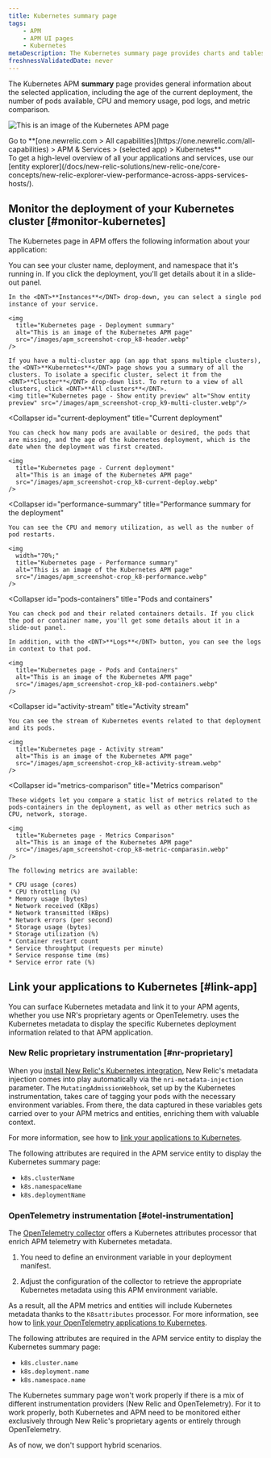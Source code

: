 ```yaml
---
title: Kubernetes summary page 
tags:
    - APM
    - APM UI pages
    - Kubernetes
metaDescription: The Kubernetes summary page provides charts and tables that you can drill down into details about your selected app's performance.
freshnessValidatedDate: never
---
```


The Kubernetes APM <DNT>**summary**</DNT> page provides general information about the selected application, including the age of the current deployment, the number of pods available, CPU and memory usage, pod logs, and metric comparison.

<img
  title="Kubernetes page"
  alt="This is an image of the Kubernetes APM page"
  src="/images/apm_screenshot-crop_k8-apm-ui.webp"
/>

<figcaption>
  Go to <DNT>**[one.newrelic.com > All capabilities](https://one.newrelic.com/all-capabilities) > APM & Services > (selected app) > Kubernetes**</DNT>
</figcaption>

<Callout variant="tip">
  To get a high-level overview of all your applications and services, use our [entity explorer](/docs/new-relic-solutions/new-relic-one/core-concepts/new-relic-explorer-view-performance-across-apps-services-hosts/).
</Callout>

## Monitor the deployment of your Kubernetes cluster [#monitor-kubernetes]

The Kubernetes page in APM offers the following information about your application:

<CollapserGroup>
  <Collapser
    id="deployment-summary"
    title="Deployment summary"
  >
    You can see your cluster name, deployment, and namespace that it's running in. If you click the deployment, you'll get details about it in a slide-out panel.

    In the <DNT>**Instances**</DNT> drop-down, you can select a single pod instance of your service.

    <img
      title="Kubernetes page - Deployment summary"
      alt="This is an image of the Kubernetes APM page"
      src="/images/apm_screenshot-crop_k8-header.webp"
    />

    If you have a multi-cluster app (an app that spans multiple clusters), the <DNT>**Kubernetes**</DNT> page shows you a summary of all the clusters. To isolate a specific cluster, select it from the <DNT>**Cluster**</DNT> drop-down list. To return to a view of all clusters, click <DNT>**All clusters**</DNT>.
    <img title="Kubernetes page - Show entity preview" alt="Show entity preview" src="/images/apm_screenshot-crop_k9-multi-cluster.webp"/>
  </Collapser>

  <Collapser
    id="current-deployment"
    title="Current deployment"
  >
    You can check how many pods are available or desired, the pods that are missing, and the age of the kubernetes deployment, which is the date when the deployment was first created.

    <img
      title="Kubernetes page - Current deployment"
      alt="This is an image of the Kubernetes APM page"
      src="/images/apm_screenshot-crop_k8-current-deploy.webp"
    />
  </Collapser>

  <Collapser
    id="performance-summary"
    title="Performance summary for the deployment"
  >
    You can see the CPU and memory utilization, as well as the number of pod restarts.

    <img
      width="70%;"
      title="Kubernetes page - Performance summary"
      alt="This is an image of the Kubernetes APM page"
      src="/images/apm_screenshot-crop_k8-performance.webp"
    />
  </Collapser>

  <Collapser
    id="pods-containers"
    title="Pods and containers"
  >
    You can check pod and their related containers details. If you click the pod or container name, you'll get some details about it in a slide-out panel.

    In addition, with the <DNT>**Logs**</DNT> button, you can see the logs in context to that pod.

    <img
      title="Kubernetes page - Pods and Containers"
      alt="This is an image of the Kubernetes APM page"
      src="/images/apm_screenshot-crop_k8-pod-containers.webp"
    />
  </Collapser>

  <Collapser
    id="activity-stream"
    title="Activity stream"
  >
    You can see the stream of Kubernetes events related to that deployment and its pods.

    <img
      title="Kubernetes page - Activity stream"
      alt="This is an image of the Kubernetes APM page"
      src="/images/apm_screenshot-crop_k8-activity-stream.webp"
    />
  </Collapser>

  <Collapser
    id="metrics-comparison"
    title="Metrics comparison"
  >
    These widgets let you compare a static list of metrics related to the pods-containers in the deployment, as well as other metrics such as CPU, network, storage.

    <img
      title="Kubernetes page - Metrics Comparison"
      alt="This is an image of the Kubernetes APM page"
      src="/images/apm_screenshot-crop_k8-metric-comparasin.webp"
    />

    The following metrics are available:

    * CPU usage (cores)
    * CPU throttling (%)
    * Memory usage (bytes)
    * Network received (KBps)
    * Network transmitted (KBps)
    * Network errors (per second)
    * Storage usage (bytes)
    * Storage utilization (%)
    * Container restart count
    * Service throughtput (requests per minute)
    * Service response time (ms)
    * Service error rate (%)
  </Collapser>
</CollapserGroup>

## Link your applications to Kubernetes [#link-app]

You can surface Kubernetes metadata and link it to your APM agents, whether you use NR's proprietary agents or OpenTelemetry. <InlinePopover type="apm"/> uses the Kubernetes metadata to display the specific Kubernetes deployment information related to that APM application. 

### New Relic proprietary instrumentation [#nr-proprietary]

When you [install New Relic's Kubernetes integration](/install/kubernetes/), New Relic's metadata injection comes into play automatically via the `nri-metadata-injection` parameter. The `MutatingAdmissionWebhook`, set up by the Kubernetes instrumentation, takes care of tagging your pods with the necessary environment variables. From there, the data captured in these variables gets carried over to your APM metrics and entities, enriching them with valuable context.

For more information, see how to [link your applications to Kubernetes](/docs/kubernetes-pixie/kubernetes-integration/advanced-configuration/link-your-applications-kubernetes/).

The following attributes are required in the APM service entity to display the Kubernetes summary page:

* `k8s.clusterName`
* `k8s.namespaceName`
* `k8s.deploymentName`


### OpenTelemetry instrumentation [#otel-instrumentation]

The [OpenTelemetry collector](/docs/opentelemetry/get-started/collector-processing/opentelemetry-collector-processing-intro/) offers a Kubernetes attributes processor that enrich APM telemetry with Kubernetes metadata.

1. You need to define an environment variable in your deployment manifest.

2. Adjust the configuration of the collector to retrieve the appropriate Kubernetes metadata using this APM environment variable.

As a result, all the APM metrics and entities will include Kubernetes metadata thanks to the `K8sattributes` processor. For more information, see how to [link your OpenTelemetry applications to Kubernetes](/docs/kubernetes-pixie/kubernetes-integration/advanced-configuration/link-otel-applications-kubernetes/).

The following attributes are required in the APM service entity to display the Kubernetes summary page:

* `k8s.cluster.name`
* `k8s.deployment.name`
* `k8s.namespace.name`

<Callout variant="caution">
The Kubernetes summary page won't work properly if there is a mix of different instrumentation providers (New Relic and OpenTelemetry). For it to work properly, both Kubernetes and APM need to be monitored either exclusively through New Relic's proprietary agents or entirely through OpenTelemetry. 

As of now, we don't support hybrid scenarios.
</Callout>

